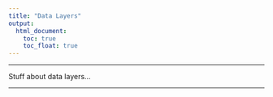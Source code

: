 ```yaml
---
title: "Data Layers"
output:
  html_document:
    toc: true
    toc_float: true
---
```


<style>
  .col2 {
    columns: 2 200px;
    -webkit-columns: 2 200px; /* chrome, safari */
    -moz-columns: 2 200px;   /* firefox */
  }
</style>

---

Stuff about data layers...

---

<!-- ```{r, child = "local_layers.Rmd"} -->

<!-- ``` -->

